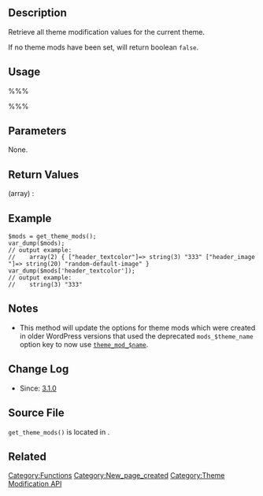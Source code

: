 {{Languages|
{{en|Function Reference/get_theme_mods}}
{{it|Riferimento funzioni/get_theme_mods}}
{{ja|関数リファレンス/get_theme_mods}}
}}

== Description ==

Retrieve all theme modification values for the current theme. 

If no theme mods have been set, will return boolean <tt>false</tt>.

== Usage ==

%%%<?php get_theme_mods() ?>%%%

== Parameters ==
None.

== Return Values ==

; (array) : 

== Example ==
 $mods = get_theme_mods();
 var_dump($mods);
 // output example:
 //    array(2) { ["header_textcolor"]=> string(3) "333" ["header_image"]=> string(20) "random-default-image" }
 var_dump($mods['header_textcolor']);
 // output example:
 //    string(3) "333"

== Notes ==

* This method will update the options for theme mods which were created in older WordPress versions that used the deprecated <tt>mods_$theme_name</tt> option key to now use <tt>[[Plugin_API/Filter_Reference/theme_mod_$name|theme_mod_$name]]</tt>.

== Change Log ==

* Since: [[Version 3.1|3.1.0]]

== Source File ==

<tt>get_theme_mods()</tt> is located in {{Trac|wp-includes/theme.php}}.

== Related ==

{{Theme Mod Tags}}

{{Tag Footer}}

[[Category:Functions]]
[[Category:New_page_created]]
[[Category:Theme Modification API]]